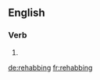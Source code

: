 ==English==

===Verb===
{{head|en|present participle}}

# {{present participle of|rehab|lang=en}}

[[de:rehabbing]]
[[fr:rehabbing]]